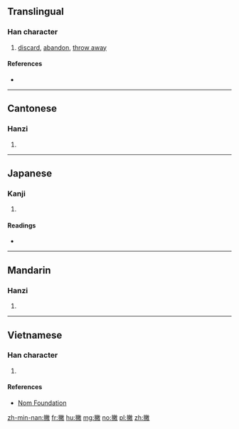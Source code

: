 ==Translingual==

===Han character===
{{Han char|rn=64|rad=手|as=12|sn=15|four=5804<sub>0</sub>|canj=手火月大 (QFBK)|ids=⿰[[扌]][[敝]]}}

# [[discard]], [[abandon]], [[throw away]]

====References====
* {{Han ref|kx=0453.220|dkj=12678|dj=0803.050|hdz=31945.050|uh=6487|ud=25735|bh=BA4A|bd=47690}}

----

==Cantonese==

===Hanzi===
{{yue-hanzi|jyut=[[pit3]]|y=pit3}}

# {{defn|lang=yue|sort=手12}}

----

==Japanese==

===Kanji===
{{ja-kanji|grade=|rs=手12}}

# {{defn|lang=ja|sort=手12}}

====Readings====
* {{ja-readings|on=[[へつ]] (hetsu), [[へち]] (hechi), [[へい]] (hei)|kun=[[ぬぐう]] (nuguu)}}

----

==Mandarin==

===Hanzi===
{{cmn-hanzi|pin=[[piē]] ([[pie1]]), [[piě]] ([[pie3]])|wg=p'ieh<sup>1</sup>, p'ieh<sup>3</sup>}}

# {{defn|lang=cmn|sort=手12}}

----

==Vietnamese==

===Han character===
{{vi-hantu|rs=手12|[[phét]], [[phết]], [[phệt]], [[phiết]]}}

# {{defn|lang=vi|sort=手12}}

====References====
*[http://nomfoundation.org/common/nom_details.php?codepoint=6487 Nom Foundation]

[[zh-min-nan:撇]]
[[fr:撇]]
[[hu:撇]]
[[mg:撇]]
[[no:撇]]
[[pl:撇]]
[[zh:撇]]